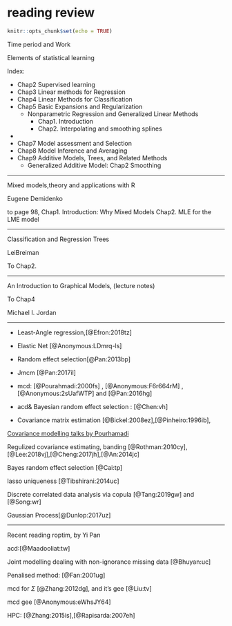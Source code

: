 # reading review


```r
knitr::opts_chunk$set(echo = TRUE)
```
Time period and Work


Elements of statistical learning

Index: 

- Chap2 Supervised learning
- Chap3 Linear methods for Regression
- Chap4 Linear Methods for Classification
- Chap5 Basic Expansions and Regularization
  - Nonparametric Regression and Generalized Linear Methods
    - Chap1. Introduction
    - Chap2. Interpolating and smoothing splines

- 
- Chap7 Model assessment and Selection
- Chap8 Model Inference and Averaging
- Chap9 Additive Models, Trees, and Related Methods
  - Generalized Additive Model: Chap2 Smoothing

---

Mixed models,theory and applications with R

Eugene Demidenko

to page 98, 
Chap1. Introduction: Why Mixed Models
Chap2. MLE for the LME model



---

Classification and Regression Trees

LeiBreiman

To Chap2.

---

An Introduction to Graphical Models, (lecture notes)

To Chap4

Michael I. Jordan




---


- Least-Angle regression,[@Efron:2018tz]
- Elastic Net [@Anonymous:LDmrq-ls]




- Random effect selection[@Pan:2013bp]
- Jmcm [@Pan:2017il] 
- mcd: [@Pourahmadi:2000fs] , [@Anonymous:F6r664rM] , [@Anonymous:2sUafWTP] and [@Pan:2016hg]
- acd& Bayesian random effect selection : [@Chen:vh]

- Covariance matrix estimation [@Bickel:2008ez],[@Pinheiro:1996ib],

[Covariance modelling talks by Pourhamadi](http://www.math.niu.edu/~pourahm/GenLinModMSU.pdf)


Regulized covariance estimating, banding [@Rothman:2010cy],[@Lee:2018vj],[@Cheng:2017jh],[@An:2014jc]

Bayes random effect selection [@Cai:tp]

lasso uniqueness [@Tibshirani:2014uc]

Discrete correlated data analysis via copula [@Tang:2019gw] and [@Song:wr]

Gaussian Process[@Dunlop:2017uz]

---

Recent reading
roptim, by Yi Pan

acd:[@Maadooliat:tw]

Joint modelling dealing with non-ignorance missing data [@Bhuyan:uc]

Penalised method: [@Fan:2001ug]

mcd for $\Sigma$ [@Zhang:2012dg], and it's gee [@Liu:tv]

mcd gee [@Anonymous:eWhsJY64]

HPC: [@Zhang:2015is],[@Rapisarda:2007eh]

